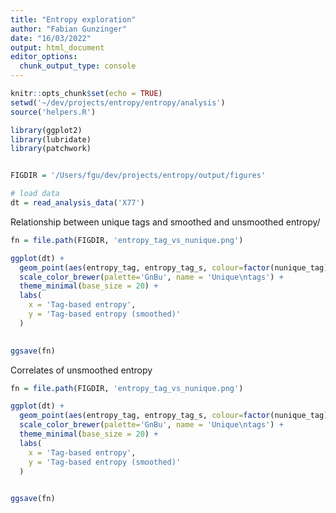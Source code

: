 ```yaml
---
title: "Entropy exploration"
author: "Fabian Gunzinger"
date: "16/03/2022"
output: html_document
editor_options: 
  chunk_output_type: console
---
```


```r
knitr::opts_chunk$set(echo = TRUE)
setwd('~/dev/projects/entropy/entropy/analysis')
source('helpers.R')

library(ggplot2)
library(lubridate)
library(patchwork)


FIGDIR = '/Users/fgu/dev/projects/entropy/output/figures' 

# load data
dt = read_analysis_data('X77')
```


Relationship between unique tags and smoothed and unsmoothed entropy/

```r
fn = file.path(FIGDIR, 'entropy_tag_vs_nunique.png')

ggplot(dt) +
  geom_point(aes(entropy_tag, entropy_tag_s, colour=factor(nunique_tag)), size=1) +
  scale_color_brewer(palette='GnBu', name = 'Unique\ntags') +
  theme_minimal(base_size = 20) +
  labs(
    x = 'Tag-based entropy',
    y = 'Tag-based entropy (smoothed)'
  )
  

ggsave(fn)
```


Correlates of unsmoothed entropy
```r
fn = file.path(FIGDIR, 'entropy_tag_vs_nunique.png')

ggplot(dt) +
  geom_point(aes(entropy_tag, entropy_tag_s, colour=factor(nunique_tag)), size=1) +
  scale_color_brewer(palette='GnBu', name = 'Unique\ntags') +
  theme_minimal(base_size = 20) +
  labs(
    x = 'Tag-based entropy',
    y = 'Tag-based entropy (smoothed)'
  )
  

ggsave(fn)
```